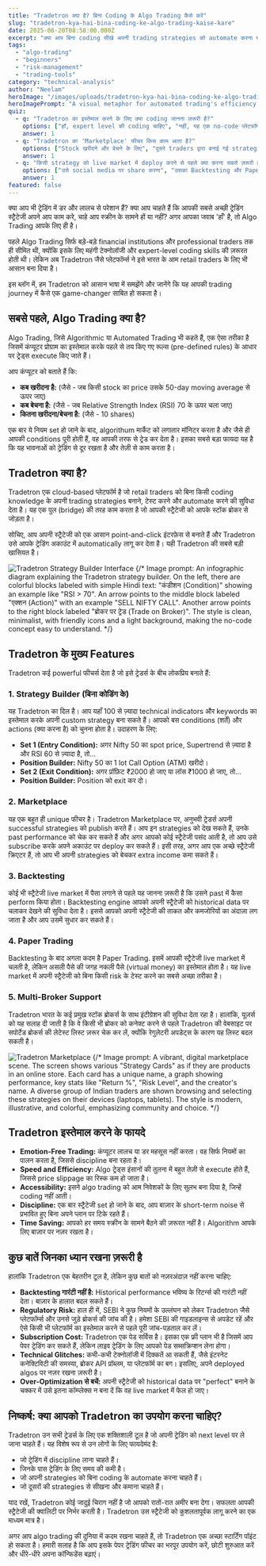 ```yaml
---
title: "Tradetron क्या है? बिना Coding के Algo Trading कैसे करें"
slug: "tradetron-kya-hai-bina-coding-ke-algo-trading-kaise-kare"
date: 2025-06-20T08:58:00.000Z
excerpt: "क्या आप बिना coding सीखे अपनी trading strategies को automate करना चाहते हैं? जानिए Tradetron कैसे retail निवेशकों को algo trading की दुनिया में कदम रखने में मदद करता है, इसके फायदे, फीचर्स और सावधानियां।"
tags:
  - "algo-trading"
  - "beginners"
  - "risk-management"
  - "trading-tools"
category: "technical-analysis"
author: "Neelam"
heroImage: "/images/uploads/tradetron-kya-hai-bina-coding-ke-algo-trading-kaise-kare/hero-image.jpg"
heroImagePrompt: "A visual metaphor for automated trading's efficiency. A calm Indian trader sits at a sleek, futuristic desk, overseeing a central computer that automatically executes trades based on glowing charts and data streams. In the background, out-of-focus traders work manually in a chaotic environment. The scene contrasts calm, automated control with manual stress. Style: Cinematic, with a blue and orange neon glow, highlighting technology and focus. Text on screen: 'Automated Control'."
quiz:
  - q: "Tradetron का इस्तेमाल करने के लिए क्या coding जानना ज़रूरी है?"
    options: ["हाँ, expert level की coding चाहिए", "नहीं, यह एक no-code प्लेटफॉर्म है", "सिर्फ Python की बेसिक जानकारी चाहिए"]
    answer: 1
  - q: "Tradetron का 'Marketplace' फीचर किस काम आता है?"
    options: ["Stock खरीदने और बेचने के लिए", "दूसरे traders द्वारा बनाई गई strategies को खरीदने या subscribe करने के लिए", "सिर्फ अपनी strategy का performance देखने के लिए"]
    answer: 1
  - q: "किसी strategy को live market में deploy करने से पहले क्या करना सबसे ज़रूरी है?"
    options: ["उसे social media पर share करना", "उसका Backtesting और Paper Trading करना", "तुरंत live trade शुरू कर देना"]
    answer: 1
featured: false
---
```


क्या आप भी ट्रेडिंग में डर और लालच से परेशान हैं? क्या आप चाहते हैं कि आपकी सबसे अच्छी ट्रेडिंग स्ट्रैटेजी अपने आप काम करे, चाहे आप स्क्रीन के सामने हों या नहीं? अगर आपका जवाब 'हाँ' है, तो Algo Trading आपके लिए ही है।

पहले Algo Trading सिर्फ बड़े-बड़े financial institutions और professional traders तक ही सीमित थी, क्योंकि इसके लिए महंगी टेक्नोलॉजी और expert-level coding skills की ज़रूरत होती थी। लेकिन अब Tradetron जैसे प्लेटफॉर्म्स ने इसे भारत के आम retail traders के लिए भी आसान बना दिया है।

इस ब्लॉग में, हम Tradetron को आसान भाषा में समझेंगे और जानेंगे कि यह आपकी trading journey में कैसे एक game-changer साबित हो सकता है।

## सबसे पहले, Algo Trading क्या है?

Algo Trading, जिसे Algorithmic या Automated Trading भी कहते हैं, एक ऐसा तरीका है जिसमें कंप्यूटर प्रोग्राम का इस्तेमाल करके पहले से तय किए गए रूल्स (pre-defined rules) के आधार पर ट्रेड्स execute किए जाते हैं।

आप कंप्यूटर को बताते हैं कि:
*   **कब खरीदना है:** (जैसे - जब किसी stock का price उसके 50-day moving average से ऊपर जाए)
*   **कब बेचना है:** (जैसे - जब Relative Strength Index (RSI) 70 के ऊपर चला जाए)
*   **कितना खरीदना/बेचना है:** (जैसे - 10 shares)

एक बार ये नियम set हो जाने के बाद, algorithum मार्केट को लगातार मॉनिटर करता है और जैसे ही आपकी conditions पूरी होती हैं, वह आपकी तरफ से ट्रेड कर देता है। इसका सबसे बड़ा फायदा यह है कि यह भावनाओं को ट्रेडिंग से दूर रखता है और तेज़ी से काम करता है।

## Tradetron क्या है?

Tradetron एक cloud-based प्लेटफॉर्म है जो retail traders को बिना किसी coding knowledge के अपनी trading strategies बनाने, टेस्ट करने और automate करने की सुविधा देता है। यह एक पुल (bridge) की तरह काम करता है जो आपकी स्ट्रैटेजी को आपके स्टॉक ब्रोकर से जोड़ता है।

सोचिए, आप अपनी स्ट्रैटेजी को एक आसान point-and-click इंटरफ़ेस से बनाते हैं और Tradetron उसे आपके ट्रेडिंग अकाउंट में automatically लागू कर देता है। यही Tradetron की सबसे बड़ी खासियत है।

![Tradetron Strategy Builder Interface](/images/uploads/tradetron-kya-hai-bina-coding-ke-algo-trading-kaise-kare/strategy-builder.jpg)
{/* Image prompt: An infographic diagram explaining the Tradetron strategy builder. On the left, there are colorful blocks labeled with simple Hindi text: "कंडीशन (Condition)" showing an example like "RSI > 70". An arrow points to the middle block labeled "एक्शन (Action)" with an example "SELL NIFTY CALL". Another arrow points to the right block labeled "ब्रोकर पर ट्रेड (Trade on Broker)". The style is clean, minimalist, with friendly icons and a light background, making the no-code concept easy to understand. */}

## Tradetron के मुख्य Features

Tradetron कई powerful फीचर्स देता है जो इसे ट्रेडर्स के बीच लोकप्रिय बनाते हैं:

### 1. Strategy Builder (बिना कोडिंग के)
यह Tradetron का दिल है। आप यहाँ 100 से ज़्यादा technical indicators और keywords का इस्तेमाल करके अपनी custom strategy बना सकते हैं। आपको बस conditions (शर्तें) और actions (क्या करना है) को चुनना होता है। उदाहरण के लिए:
*   **Set 1 (Entry Condition):** अगर Nifty 50 का spot price, Supertrend से ज़्यादा है और RSI 60 से ज़्यादा है, तो...
*   **Position Builder:** Nifty 50 का 1 lot Call Option (ATM) खरीदो।
*   **Set 2 (Exit Condition):** अगर प्रॉफ़िट ₹2000 हो जाए या लॉस ₹1000 हो जाए, तो...
*   **Position Builder:** Position को exit कर दो।

### 2. Marketplace
यह एक बहुत ही unique फीचर है। Tradetron Marketplace पर, अनुभवी ट्रेडर्स अपनी successful strategies को publish करते हैं। आप इन strategies को देख सकते हैं, उनके past performance को चेक कर सकते हैं और अगर आपको कोई स्ट्रैटेजी पसंद आती है, तो आप उसे subscribe करके अपने अकाउंट पर deploy कर सकते हैं। इसी तरह, अगर आप एक अच्छे स्ट्रैटेजी क्रिएटर हैं, तो आप भी अपनी strategies को बेचकर extra income कमा सकते हैं।

### 3. Backtesting
कोई भी स्ट्रैटेजी live market में पैसा लगाने से पहले यह जानना ज़रूरी है कि उसने past में कैसा perform किया होता। Backtesting engine आपको अपनी स्ट्रैटेजी को historical data पर चलाकर देखने की सुविधा देता है। इससे आपको अपनी स्ट्रैटेजी की ताकत और कमजोरियों का अंदाज़ा लग जाता है और आप उसमें सुधार कर सकते हैं।

### 4. Paper Trading
Backtesting के बाद अगला कदम है Paper Trading. इसमें आपकी स्ट्रैटेजी live market में चलती है, लेकिन असली पैसे की जगह नकली पैसे (virtual money) का इस्तेमाल होता है। यह live market में अपनी स्ट्रैटेजी को बिना किसी risk के टेस्ट करने का सबसे अच्छा तरीका है।

### 5. Multi-Broker Support
Tradetron भारत के कई प्रमुख स्टॉक ब्रोकर्स के साथ इंटीग्रेशन की सुविधा देता रहा है। हालांकि, यूज़र्स को यह सलाह दी जाती है कि वे किसी भी ब्रोकर को कनेक्ट करने से पहले Tradetron की वेबसाइट पर सपोर्टेड ब्रोकर्स की लेटेस्ट लिस्ट ज़रूर चेक कर लें, क्योंकि रेगुलेटरी अपडेट्स के कारण यह लिस्ट बदल सकती है।

![Tradetron Marketplace](/images/uploads/tradetron-kya-hai-bina-coding-ke-algo-trading-kaise-kare/marketplace.jpg)
{/* Image prompt: A vibrant, digital marketplace scene. The screen shows various "Strategy Cards" as if they are products in an online store. Each card has a unique name, a graph showing performance, key stats like "Return %", "Risk Level", and the creator's name. A diverse group of Indian traders are shown browsing and selecting these strategies on their devices (laptops, tablets). The style is modern, illustrative, and colorful, emphasizing community and choice. */}

## Tradetron इस्तेमाल करने के फायदे

*   **Emotion-Free Trading:** कंप्यूटर लालच या डर महसूस नहीं करता। वह सिर्फ नियमों का पालन करता है, जिससे discipline बना रहता है।
*   **Speed and Efficiency:** Algo ट्रेड्स इंसानों की तुलना में बहुत तेज़ी से execute होते हैं, जिससे price slippage का रिस्क कम हो जाता है।
*   **Accessibility:** इसने algo trading को आम निवेशकों के लिए सुलभ बना दिया है, जिन्हें coding नहीं आती।
*   **Discipline:** एक बार स्ट्रैटेजी set हो जाने के बाद, आप बाज़ार के short-term noise से प्रभावित हुए बिना अपने प्लान पर टिके रहते हैं।
*   **Time Saving:** आपको हर समय स्क्रीन के सामने बैठने की ज़रूरत नहीं है। Algorithm आपके लिए बाज़ार पर नज़र रखता है।

## कुछ बातें जिनका ध्यान रखना ज़रूरी है

हालांकि Tradetron एक बेहतरीन टूल है, लेकिन कुछ बातों को नज़रअंदाज़ नहीं करना चाहिए:
*   **Backtesting गारंटी नहीं है:** Historical performance भविष्य के रिटर्न्स की गारंटी नहीं देता। बाज़ार के हालात बदल सकते हैं।
*   **Regulatory Risk:** हाल ही में, SEBI ने कुछ नियमों के उल्लंघन को लेकर Tradetron जैसे प्लेटफॉर्म्स और उनसे जुड़े ब्रोकर्स की जांच की है। हमेशा SEBI की गाइडलाइन्स से अपडेट रहें और ऐसे किसी भी प्लेटफॉर्म का इस्तेमाल करने से पहले पूरी जांच-पड़ताल कर लें।
*   **Subscription Cost:** Tradetron एक पेड सर्विस है। इसका एक फ्री प्लान भी है जिसमें आप पेपर ट्रेडिंग कर सकते हैं, लेकिन लाइव ट्रेडिंग के लिए आपको पेड सब्सक्रिप्शन लेना होगा।
*   **Technical Glitches:** कभी-कभी टेक्नोलॉजी में दिक्कतें आ सकती हैं, जैसे इंटरनेट कनेक्टिविटी की समस्या, ब्रोकर API प्रॉब्लम, या प्लेटफॉर्म का बग। इसलिए, अपने deployed algos पर नज़र रखना ज़रूरी है।
*   **Over-Optimization से बचें:** अपनी स्ट्रैटेजी को historical data पर "perfect" बनाने के चक्कर में उसे इतना कॉम्प्लेक्स न बना दें कि वह live market में फेल हो जाए।

## निष्कर्ष: क्या आपको Tradetron का उपयोग करना चाहिए?

Tradetron उन सभी ट्रेडर्स के लिए एक शक्तिशाली टूल है जो अपनी ट्रेडिंग को next level पर ले जाना चाहते हैं। यह विशेष रूप से उन लोगों के लिए फायदेमंद है:
*   जो ट्रेडिंग में discipline लाना चाहते हैं।
*   जिनके पास ट्रेडिंग के लिए समय की कमी है।
*   जो अपनी strategies को बिना coding के automate करना चाहते हैं।
*   जो दूसरों की strategies से सीखना और कमाना चाहते हैं।

याद रखें, Tradetron कोई जादुई चिराग नहीं है जो आपको रातों-रात अमीर बना देगा। सफलता आपकी स्ट्रैटेजी की क्वालिटी पर निर्भर करती है। Tradetron उस स्ट्रैटेजी को कुशलतापूर्वक लागू करने का एक माध्यम मात्र है।

अगर आप algo trading की दुनिया में कदम रखना चाहते हैं, तो Tradetron एक अच्छा स्टार्टिंग पॉइंट हो सकता है। हमारी सलाह है कि आप इसके पेपर ट्रेडिंग फीचर का भरपूर उपयोग करें, छोटी शुरुआत करें और धीरे-धीरे अपना कॉन्फिडेंस बढ़ाएं।